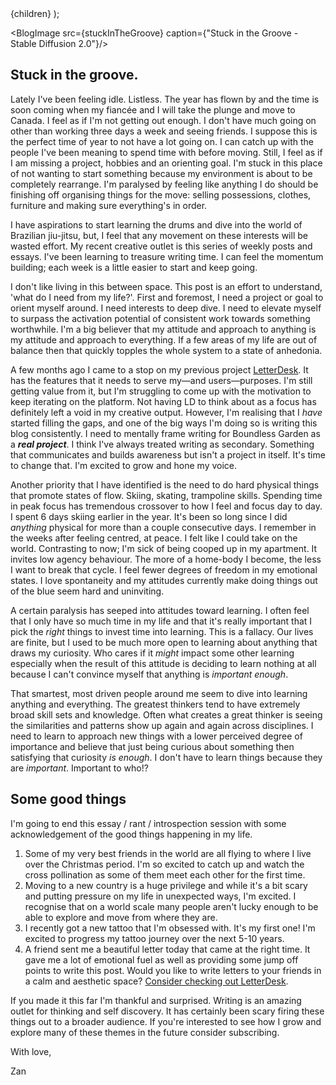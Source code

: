 


  <ReferenceProvider value={meta.id}>
    <Layout meta={meta}>
      <References references={references} />
      {children}
    </Layout>
  </ReferenceProvider>
);

<BlogImage src={stuckInTheGroove} caption={"Stuck in the Groove - Stable Diffusion 2.0"}/>

## Stuck in the groove.

Lately I've been feeling idle.
Listless.
The year has flown by and the time is soon coming when my fiancée and I will take the plunge and move to Canada.
I feel as if I'm not getting out enough.
I don't have much going on other than working three days a week and seeing friends.
I suppose this is the perfect time of year to not have a lot going on.
I can catch up with the people I've been meaning to spend time with before moving.
Still, I feel as if I am missing a project, hobbies and an orienting goal.
I'm stuck in this place of not wanting to start something because my environment is about to be completely rearrange.
I'm paralysed by feeling like anything I do should be finishing off organising things for the move: selling possessions, clothes, furniture and making sure everything's in order.

I have aspirations to start learning the drums and dive into the world of Brazilian jiu-jitsu, but, I feel that any movement on these interests will be wasted effort.
My recent creative outlet is this series of weekly posts and essays.
I've been learning to treasure writing time.
I can feel the momentum building; each week is a little easier to start and keep going.

I don't like living in this between space.
This post is an effort to understand, 'what do I need from my life?'.
First and foremost, I need a project or goal to orient myself around.
I need interests to deep dive.
I need to elevate myself to surpass the activation potential of consistent work towards something worthwhile.
I'm a big believer that my attitude and approach to anything is my attitude and approach to everything.
If a few areas of my life are out of balance then that quickly topples the whole system to a state of anhedonia.

A few months ago I came to a stop on my previous project [LetterDesk](https://www.letterdesk.app).
It has the features that it needs to serve my—and users—purposes.
I'm still getting value from it, but I'm struggling to come up with the motivation to keep iterating on the platform.
Not having LD to think about as a focus has definitely left a void in my creative output.
However, I'm realising that I *have* started filling the gaps, and one of the big ways I'm doing so is writing this blog consistently.
I need to mentally frame writing for Boundless Garden as a __*real project*__.
I think I've always treated writing as secondary.
Something that communicates and builds awareness but isn't a project in itself.
It's time to change that. I'm excited to grow and hone my voice.

Another priority that I have identified is the need to do hard physical things that promote states of flow.
Skiing, skating, trampoline skills.
Spending time in peak focus has tremendous crossover to how I feel and focus day to day.
I spent 6 days skiing earlier in the year.
It's been so long since I did *anything* physical for more than a couple consecutive days.
I remember in the weeks after feeling centred, at peace.
I felt like I could take on the world.
Contrasting to now; I'm sick of being cooped up in my apartment.
It invites low agency behaviour. The more of a home-body I become, the less I want to break that cycle.
I feel fewer degrees of freedom in my emotional states.
I love spontaneity and my attitudes currently make doing things out of the blue seem hard and uninviting.

A certain paralysis has seeped into attitudes toward learning.
I often feel that I only have so much time in my life and that it's really important that I pick the *right* things to invest time into learning.
This is a fallacy.
Our lives are finite, but I used to be much more open to learning about anything that draws my curiosity.
Who cares if it *might* impact some other learning especially when the result of this attitude is deciding to learn nothing at all because I can't convince myself that anything is *important enough*.

That smartest, most driven people around me seem to dive into learning anything and everything.
The greatest thinkers tend to have extremely broad skill sets and knowledge.
Often what creates a great thinker is seeing the similarities and patterns show up again and again across disciplines.
I need to learn to approach new things with a lower perceived degree of importance and believe that just being curious about something then satisfying that curiosity *is enough*.
I don't have to learn things because they are *important*.
Important to who!?

## Some good things

I'm going to end this essay / rant / introspection session with some acknowledgement of the good things happening in my life.

1. Some of my very best friends in the world are all flying to where I live over the Christmas period.
  I'm so excited to catch up and watch the cross pollination as some of them meet each other for the first time.
2. Moving to a new country is a huge privilege and while it's a bit scary and putting pressure on my life in unexpected ways, I'm excited.
  I recognise that on a world scale many people aren't lucky enough to be able to explore and move from where they are.
3. I recently got a new tattoo that I'm obsessed with. It's my first one! I'm excited to progress my tattoo journey over the next 5-10 years.
4. A friend sent me a beautiful letter today that came at the right time.
  It gave me a lot of emotional fuel as well as providing some jump off points to write this post.
  Would you like to write letters to your friends in a calm and aesthetic space? [Consider checking out LetterDesk](https://www.letterdesk.app).

If you made it this far I'm thankful and surprised.
Writing is an amazing outlet for thinking and self discovery.
It has certainly been scary firing these things out to a broader audience.
If you're interested to see how I grow and explore many of these themes in the future consider subscribing.

With love,

Zan
